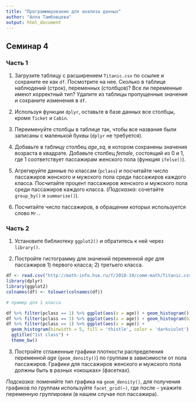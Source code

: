 ```yaml
---
title: "Программирование для анализа данных"
author: "Алла Тамбовцева"
output: html_document
---
```


## Семинар 4

### Часть 1

1. Загрузите таблицу с расширением `Titanic.csv` по ссылке и сохраните ее как `df`. Посмотрите на нее. Сколько в таблице наблюдений (строк), переменных (столбцов)? Все ли переменные имеют корректный тип? Удалите из таблицы пропущенные значения и сохраните изменения в `df`.

2. Используя функции `dplyr`, оставьте в базе данных все столбцы, кроме `Ticket` и `Cabin`.

3. Переименуйте столбцы в таблице так, чтобы все названия были записаны с маленькой буквы (`dplyr` не требуется).

4. Добавьте в таблицу столбец *age_sq*, в котором сохранены значения возраста в квадрате. Добавьте столбец *female*, состоящий из 0 и 1, где 1 соответствует пассажирам женского пола (функция `ifelse()`).

5. Агрегируйте данные по классам (`pclass`) и посчитайте число пассажиров женского и мужского пола среди пассажиров каждого класса. Посчитайте процент пассажиров женского и мужского пола среди пассажиров каждого класса. (*Подсказка:* сочетайте `group_by()` и `summarise()`).

6. Посчитайте число пассажиров, в обращении которых используется слово `Mr.`.

### Часть 2

1. Установите библиотеку `ggplot2()` и обратитесь к ней через `library()`.

2. Постройте гистограмму для значений переменной *age* для пассажиров 1) первого класса; 2) третьего класса.

```r
df <- read.csv("http://math-info.hse.ru/f/2018-19/comm-math/Titanic.csv")
library(dplyr)
library(ggplot2)
colnames(df) <- tolower(colnames(df))
```


```r
# пример для 1 класса

df %>% filter(pclass == 1) %>% ggplot(aes(x = age)) + geom_histogram()
df %>% filter(pclass == 1) %>% ggplot(aes(x = age)) + geom_histogram(binwidth = 5) + ggtitle("1st class")
df %>% filter(pclass == 1) %>% ggplot(aes(x = age)) + 
  geom_histogram(binwidth = 5, fill = 'thistle', color = 'darkviolet') + 
  ggtitle("1st class") +
  theme_bw()
```

3. Постройте сглаженные графики плотности распределения переменной *age* (`geom_density()`) по группам в зависимости от пола пассажиров. Графики для пассажиров женского и мужского пола должны быть в разных «окошках» (фасетках). 

*Подсказка:* поменяйте тип графика на `geom_density()`, для получения графиков по группам используйте `facet_grid(~)`, где после `~` укажите переменную группировки (в нашем случае пол пассажира).
